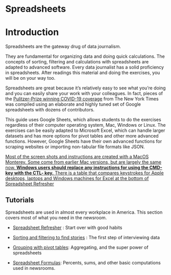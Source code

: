 # Spreadsheets 

# Introduction {#xl-intro .unnumbered}

Spreadsheets are the gateway drug of data journalism. 

They are fundamental for organizing data and doing quick calculations. The concepts of sorting, filtering and calculations with spreadsheets are adapted to advanced software. Every data journalist has a solid proficiency in spreadsheets. After readings this material and doing the exercises, you will be on your way too.

Spreadsheets are great because it's relatively easy to see what you're doing and you can easily share your work with your colleagues. In fact, pieces of the [Pulitzer-Prize winning COVID-19 coverage](https://www.pulitzer.org/winners/new-york-times-6) from The New York Times was compiled using an elaborate and highly tuned set of Google spreadsheets with dozens of contributors.

This guide uses Google Sheets, which allows students to do the exercises regardless of their computer operating system, Mac, Windows or Linux. The exercises can be easily adapted to Microsoft Excel, which can handle larger datasets and has more options for pivot tables and other more advanced functions. However, Google Sheets have their own advanced functions for scraping websites or importing non-tabular file formats like JSON.

[Most of the screen shots and instructions are created with a MacOS Monterey. Some come from earlier Mac versions, but are largely the same now. **Windows users should replace any instructions for using the CMD- key with the CTL- key.** There is a table that compares keystrokes for Apple desktops, laptops and Windows machines for Excel at the bottom of]{.underline} [Spreadsheet Refresher](xl-refresher)

## Tutorials {.unnumbered}

Spreadsheets are used in almost every workplace in America. This section covers most of what you need in the newsroom.

-   [Spreadsheet Refresher](xl-refresher.html) : Start over with good habits

-   [Sorting and filtering to find stories](xl-filter-sort.html) : The first step of interviewing data

-   [Grouping with pivot tables](xl-pivot.html): Aggregating, and the super power of spreadsheets

-   [Spreadsheet Formulas](xl-formulas.html): Percents, sums, and other basic computations used in newsrooms.


